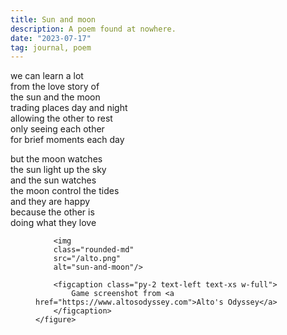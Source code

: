 ```yaml
---
title: Sun and moon
description: A poem found at nowhere.
date: "2023-07-17"
tag: journal, poem
---
```


we can learn a lot\
from the love story of\
the sun and the moon\
trading places day and night\
allowing the other to rest\
only seeing each other\
for brief moments each day

but the moon watches\
the sun light up the sky\
and the sun watches\
the moon control the tides\
and they are happy\
because the other is\
doing what they love

<div class="md:container md:mx-auto box-border p-8 border-0 bg-transparent dark:bg-transparent">
    <figure class="rounded-md shadow-2xl bg-transparent dark:bg-transparent">

        <img 
        class="rounded-md" 
        src="/alto.png" 
        alt="sun-and-moon"/>

        <figcaption class="py-2 text-left text-xs w-full">
            Game screenshot from <a href="https://www.altosodyssey.com">Alto's Odyssey</a>
        </figcaption>
    </figure>    
</div>